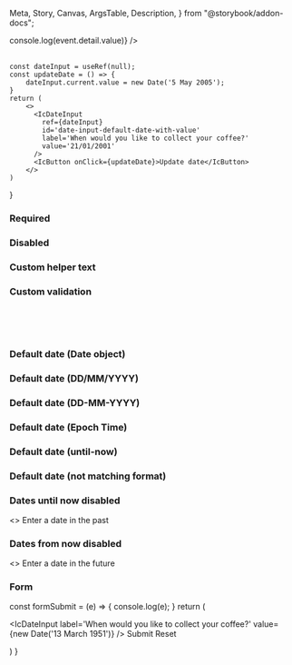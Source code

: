   Meta,
  Story,
  Canvas,
  ArgsTable,
  Description,
} from "@storybook/addon-docs";

<Meta
  title="React Components/Date input"
  component={IcDateInput}
/>

<Description markdown={readme} />

<Canvas>
    <Story name='Default'>
        <IcDateInput
          label='When would you like to collect your coffee?'
          onIcChange={(ev) => console.log(event.detail.value)}
        />
        <br/>
        <IcDateInput
          label='When would you like to collect your coffee?'
          dateFormat='MM/DD/YYYY'
        />
        <br/>
        <IcDateInput
          label='When would you like to collect your coffee?'
          dateFormat='YYYY/MM/DD'
        />
    </Story>
</Canvas>

    const dateInput = useRef(null);
    const updateDate = () => {
        dateInput.current.value = new Date('5 May 2005');
    }
    return (
        <>
          <IcDateInput
            ref={dateInput}
            id='date-input-default-date-with-value'
            label='When would you like to collect your coffee?'
            value='21/01/2001'
          />
          <IcButton onClick={updateDate}>Update date</IcButton>
        </>
    )
}

<Canvas>
    <Story name="With value" parameters={{ loki: { skip: true } }}>
      <DateInputWithValue />
    </Story>
</Canvas>

### Required

<Canvas>
    <Story name='Required'>
      <IcDateInput
        label='When would you like to collect your coffee?'
        required
      />
    </Story>
</Canvas>

### Disabled

<Canvas>
    <Story name='Disabled'>
      <IcDateInput
        label='When would you like to collect your coffee?'
        disabled
      />
    </Story>
</Canvas>

### Custom helper text

<Canvas>
    <Story name='Custom helper text'>
      <IcDateInput
        label='When would you like to collect your coffee?'
        helperText='We will have your order ready for you on this day'
      />
    </Story>
</Canvas>

### Custom validation

<Canvas>
  <Story name="Custom validation">
    <IcDateInput
      label='When would you like to collect your coffee?'
      validationStatus='error'
      validationText='There is a coffee shortage forecast for that day. Please choose a different date.'
    />
    <br />
    <IcDateInput
      label='When would you like to collect your coffee?'
      validationStatus='warning'
      validationText='Please be aware that there may be a coffee shortage on that day.'
    />
    <br />
    <IcDateInput
      label='When would you like to collect your coffee?'
      validationStatus='success'
      validationText='Your coffee will be available for you to collect on this day.'
    />
    <br />
  </Story>
</Canvas>

### Default date (Date object)

<Canvas>
  <Story name="Default date (Date object)">
    <IcDateInput
      label='When would you like to collect your coffee?'
      value={new Date('28 November 2021')}
    />
  </Story>
</Canvas>

### Default date (DD/MM/YYYY)

<Canvas>
  <Story name="Default date (with slashes)">
    <IcDateInput
      label='When would you like to collect your coffee?'
      value='21/01/2005'
    />
  </Story>
</Canvas>

### Default date (DD-MM-YYYY)

<Canvas>
  <Story name="Default date (with dashes)">
    <IcDateInput
      label='When would you like to collect your coffee?'
      value='25-05-2005'
    />
  </Story>
</Canvas>

### Default date (Epoch Time)

<Canvas>
  <Story name="Default date (epoch time)">
    <IcDateInput
      label='When would you like to collect your coffee?'
      value={Date.now()}
    />
  </Story>
</Canvas>

### Default date (until-now)

<Canvas>
  <Story name="Default date (until now)">
    <IcDateInput
      label='When would you like to collect your coffee?'
      value='25-05-2005'
      disabledDates='until-now'
    />
  </Story>
</Canvas>

### Default date (not matching format)

<Canvas>
  <Story name="Default date (not matching format)">
    <IcDateInput
      label='When would you like to collect your coffee?'
      dateFormat='MM/DD/YYYY'
      value='25-05-2025'
    />
  </Story>
</Canvas>

### Dates until now disabled

<Canvas>
  <Story name="Dates until now disabled">
    <>
      <IcDateInput
        label='When would you like to collect your coffee?'
        disabledDates='until-now'
      />
      <IcTypography>Enter a date in the past</IcTypography>
    </>
  </Story>
</Canvas>

### Dates from now disabled

<Canvas>
  <Story name="Dates from now disabled">
    <>
    <IcDateInput
      label='When would you like to collect your coffee?'
      disabledDates='from-now'
    />
      <IcTypography>Enter a date in the future</IcTypography>
    </>
  </Story>
</Canvas>

### Form

  const formSubmit = (e) => {
    console.log(e);
  }
  return (
    <form onSubmit={formSubmit}>
      <IcDateInput
        label='When would you like to collect your coffee?'
        value={new Date('13 March 1951')}
      />
      <IcButton type='submit'>Submit</IcButton>
      <IcButton type='reset'>Reset</IcButton>
    </form>
  )
}

<Canvas>
  <Story name='Form' parameters={{ loki: { skip: true }}}>
    <Form />
  </Story>
</Canvas>